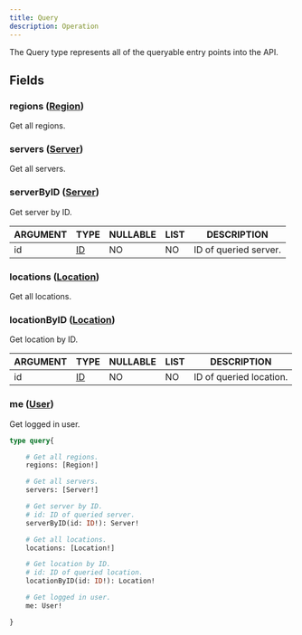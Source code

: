 ```yaml
---
title: Query
description: Operation
---
```


The Query type represents all of the queryable entry points into the API.

## Fields

### regions ([Region](../ecdn-api-objects/Region))
Get all regions.



### servers ([Server](../ecdn-api-objects/Server))
Get all servers.



### serverByID ([Server](../ecdn-api-objects/Server))
Get server by ID.

| ARGUMENT  | TYPE    | NULLABLE | LIST | DESCRIPTION |
| - | - | - | - | - |
| id | [ID](../ecdn-api-scalars/ID) | NO | NO | ID of queried server. |

### locations ([Location](../ecdn-api-objects/Location))
Get all locations.



### locationByID ([Location](../ecdn-api-objects/Location))
Get location by ID.

| ARGUMENT  | TYPE    | NULLABLE | LIST | DESCRIPTION |
| - | - | - | - | - |
| id | [ID](../ecdn-api-scalars/ID) | NO | NO | ID of queried location. |

### me ([User](../ecdn-api-objects/User))
Get logged in user.




```graphql
type query{

	# Get all regions.
	regions: [Region!]

	# Get all servers.
	servers: [Server!]

	# Get server by ID.
	# id: ID of queried server.
	serverByID(id: ID!): Server!

	# Get all locations.
	locations: [Location!]

	# Get location by ID.
	# id: ID of queried location.
	locationByID(id: ID!): Location!

	# Get logged in user.
	me: User!

}
```

